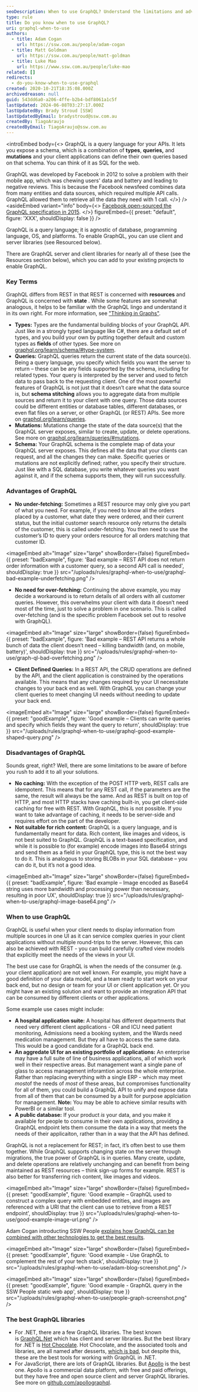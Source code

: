```yaml
---
seoDescription: When to use GraphQL? Understand the limitations and advantages of using GraphQL in your application development.
type: rule
title: Do you know when to use GraphQL?
uri: graphql-when-to-use
authors:
  - title: Adam Cogan
    url: https://ssw.com.au/people/adam-cogan
  - title: Matt Goldman
    url: https://ssw.com.au/people/matt-goldman
  - title: Luke Mao
    url: https://www.ssw.com.au/people/luke-mao
related: []
redirects:
  - do-you-know-when-to-use-graphql
created: 2020-10-21T18:35:08.000Z
archivedreason: null
guid: 543dd6a0-a206-4ffe-b2b4-bdf8061a1c5f
lastUpdated: 2024-06-08T03:27:17.000Z
lastUpdatedBy: Brady Stroud [SSW]
lastUpdatedByEmail: bradystroud@ssw.com.au
createdBy: TiagoAraujo
createdByEmail: TiagoAraujo@ssw.com.au
---
```


<introEmbed
  body={<>
GraphQL is a query language for your APIs. It lets you expose a schema, which is a combination of **types**, **queries,** and **mutations** and your client applications can define their own queries based on that schema. You can think of it as SQL for the web.

GraphQL was developed by Facebook in 2012 to solve a problem with their mobile app, which was chewing users' data and battery and leading to negative reviews. This is because the Facebook newsfeed combines data from many entities and data sources, which required multiple API calls. GraphQL allowed them to retrieve all the data they need with 1 call.
  </>}
/>
<asideEmbed
  variant="info"
  body={<>
    [Facebook open-sourced the GraphQL specification in 2015](http://spec.graphql.org/June2018).
  </>}
  figureEmbed={{
    preset: "default",
    figure: 'XXX',
    shouldDisplay: false
  }}
/>

GraphQL is a query language; it is agnostic of database, programming language, OS, and platforms. To enable GraphQL, you can use client and server libraries (see Resourced below).

There are GraphQL server and client libraries for nearly all of these (see the Resources section below), which you can add to your existing projects to enable GraphQL.

### Key Terms

GraphQL differs from REST in that REST is concerned with **resources** and GraphQL is concerned with **state** . While some features are somewhat analogous, it helps to be familiar with the GraphQL lingo and understand it in its own right. For more information, see ["Thinking in Graphs"](https://graphql.org/learn/thinking-in-graphs).

- **Types:** Types are the fundamental building blocks of your GraphQL API. Just like in a strongly typed language like C#, there are a default set of types, and you build your own by putting together default and custom types as **fields** of other types. See more on [graphql.org/learn/schema/#type-system](https://graphql.org/learn/schema/#type-system).
- **Queries:** GraphQL queries return the current state of the data source(s). Being a query language, you specify which fields you want the server to return – these can be any fields supported by the schema, including for related types. Your query is interpreted by the server and used to fetch data to pass back to the requesting client. One of the most powerful features of GraphQL is not just that it doesn’t care what the data source is, but **schema stitching** allows you to aggregate data from multiple sources and return it to your client with one query. Those data sources could be different entities or database tables, different databases, or even flat files on a server, or other GraphQL (or REST) APIs. See more on [graphql.org/learn/queries](https://graphql.org/learn/queries).
- **Mutations:** Mutations change the state of the data source(s) that the GraphQL server exposes, similar to create, update, or delete operations. See more on [graphql.org/learn/queries/#mutations](https://graphql.org/learn/queries/#mutations).
- **Schema:** Your GraphQL schema is the complete map of data your GraphQL server exposes. This defines all the data that your clients can request, and all the changes they can make. Specific queries or mutations are not explicitly defined; rather, you specify their structure. Just like with a SQL database, you write whatever queries you want against it, and if the schema supports them, they will run successfully.

### Advantages of GraphQL

- **No under-fetching:** Sometimes a REST resource may only give you part of what you need. For example, if you need to know all the orders placed by a customer, what date they were ordered, and their current status, but the initial customer search resource only returns the details of the customer, this is called under-fetching. You then need to use the customer’s ID to query your orders resource for all orders matching that customer ID.

<imageEmbed
  alt="Image"
  size="large"
  showBorder={false}
  figureEmbed={{
    preset: "badExample",
    figure: 'Bad example – REST API does not return order information with a customer query, so a second API call is needed',
    shouldDisplay: true
  }}
  src="/uploads/rules/graphql-when-to-use/graphql-bad-example-underfetching.png"
/>

- **No need for over-fetching:** Continuing the above example, you may decide a workaround is to return details of all orders with all customer queries. However, this overwhelms your client with data it doesn’t need most of the time, just to solve a problem in one scenario. This is called over-fetching (and is the specific problem Facebook set out to resolve with GraphQL).

<imageEmbed
  alt="Image"
  size="large"
  showBorder={false}
  figureEmbed={{
    preset: "badExample",
    figure: 'Bad example – REST API returns a whole bunch of data the client doesn’t need – killing bandwidth (and, on mobile, battery)',
    shouldDisplay: true
  }}
  src="/uploads/rules/graphql-when-to-use/graph-ql-bad-overfetching.png"
/>

- **Client Defined Queries:** In a REST API, the CRUD operations are defined by the API, and the client application is constrained by the operations available. This means that any changes required by your UI necessitate changes to your back end as well. With GraphQL you can change your client queries to meet changing UI needs without needing to update your back end.

<imageEmbed
  alt="Image"
  size="large"
  showBorder={false}
  figureEmbed={{
    preset: "goodExample",
    figure: 'Good example – Clients can write queries and specify which fields they want the query to return',
    shouldDisplay: true
  }}
  src="/uploads/rules/graphql-when-to-use/graphql-good-example-shaped-query.png"
/>

### Disadvantages of GraphQL

Sounds great, right? Well, there are some limitations to be aware of before you rush to add it to all your solutions.

- **No caching:** With the exception of the POST HTTP verb, REST calls are idempotent. This means that for any REST call, if the parameters are the same, the result will always be the same. And as REST is built on top of HTTP, and most HTTP stacks have caching built-in, you get client-side caching for free with REST. With GraphQL, this is not possible. If you want to take advantage of caching, it needs to be server-side and requires effort on the part of the developer.
- **Not suitable for rich content:** GraphQL is a query language, and is fundamentally meant for data. Rich content, like images and videos, is not best suited to GraphQL. GraphQL is a text-based specification, and while it is possible to (for example) encode images into Base64 strings and send them as a field in your GraphQL type, this is not the best way to do it. This is analogous to storing BLOBs in your SQL database – you can do it, but it’s not a good idea.

<imageEmbed
  alt="Image"
  size="large"
  showBorder={false}
  figureEmbed={{
    preset: "badExample",
    figure: 'Bad example – Image encoded as Base64 string uses more bandwidth and processing power than necessary, resulting in poor UX',
    shouldDisplay: true
  }}
  src="/uploads/rules/graphql-when-to-use/graphql-image-base64.png"
/>

### When to use GraphQL

GraphQL is useful when your client needs to display information from multiple sources in one UI as it can service complex queries in your client applications without multiple round-trips to the server. However, this can also be achieved with REST - you can build carefully crafted view models that explicitly meet the needs of the views in your UI.

The best use case for GraphQL is when the needs of the consumer (e.g. your client application) are not well known. For example, you might have a good definition of your data model, and a team ready to start work on your back end, but no design or team for your UI or client application yet. Or you might have an existing solution and want to provide an integration API that can be consumed by different clients or other applications.

Some example use cases might include:

- **A hospital application suite:** A hospital has different departments that need very different client applications - OR and ICU need patient monitoring, Admissions need a booking system, and the Wards need medication management. But they all have to access the same data. This would be a good candidate for a GraphQL back end.
- **An aggredate UI for an existing portfolio of applications:** An enterprise may have a full suite of line of business applications, all of which work well in their respective areas. But management want a single pane of glass to access management inforamtion across the whole enterprise. Rather than replacing everything with a single ERP - which may meet *most*of the needs of _most_ of these areas, but compromises functionality for all of them, you could build a GraphQL API to unify and expose data from all of them that can be consumed by a built for purpose applciation for management. **Note:** You may be able to achieve similar results with PowerBI or a similar tool.
- **A public database:** If your product _is_ your data, and you make it available for people to consume in their own applications, providing a GraphQL endpoint lets them consume the data in a way that meets the needs of their applicaiton, rather than in a way that the API has defined.

GraphQL is not a replacement for REST; in fact, it’s often best to use them together. While GraphQL supports changing state on the server through migrations, the true power of GraphQL is in queries. Many create, update, and delete operations are relatively unchanging and can benefit from being maintained as REST resources – think sign-up forms for example. REST is also better for transferring rich content, like images and videos.

<imageEmbed
  alt="Image"
  size="large"
  showBorder={false}
  figureEmbed={{
    preset: "goodExample",
    figure: 'Good example – GraphQL used to construct a complex query with embedded entities, and images are referenced with a URI that the client can use to retrieve from a REST endpoint',
    shouldDisplay: true
  }}
  src="/uploads/rules/graphql-when-to-use/good-example-image-url.png"
/>

Adam Cogan introducting SSW People [explains how GraphQL can be combined with other technologies to get the best results](https://adamcogan.com/2020/02/10/introducing-ssw-people).

<imageEmbed
  alt="Image"
  size="large"
  showBorder={false}
  figureEmbed={{
    preset: "goodExample",
    figure: 'Good example - Use GraphQL to complement the rest of your tech stack',
    shouldDisplay: true
  }}
  src="/uploads/rules/graphql-when-to-use/adam-blog-screenshot.png"
/>

<imageEmbed
  alt="Image"
  size="large"
  showBorder={false}
  figureEmbed={{
    preset: "goodExample",
    figure: 'Good example - GraphQL query in the SSW People static web app',
    shouldDisplay: true
  }}
  src="/uploads/rules/graphql-when-to-use/people-graph-screenshot.png"
/>

### The best GraphQL libraries

- For .NET, there are a few GraphQL libraries. The best known is [GraphQL.Net](https://github.com/graphql-dotnet/graphql-dotnet) which has client and server libraries. But the best library for .NET is [Hot Chocolate](https://github.com/ChilliCream/hotchocolate). Hot Chocolate, and the associated tools and libraries, are all named after desserts, [which is bad](/follow-naming-conventions), but despite this, these are the best tools for working with GraphQL in .NET.
- For JavaScript, there are lots of GraphQL libraries. But [Apollo](https://www.apollographql.com) is the best one. Apollo is a commercial data platform, with free and paid offerings, but they have free and open source client and server GraphQL libraries. See more on [github.com/apollographql](https://github.com/apollographql).
